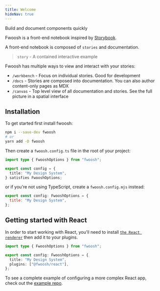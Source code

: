 ```yaml
---
title: Welcome
hideNav: true
---
```



<LogoWrapper>
  <Logo />
</LogoWrapper>

<Tagline>Build and document components quickly</Tagline>

Fwoosh is a front-end notebook inspired by [Storybook](https://storybook.js.org/).

A front-end notebook is composed of `stories` and documentation.

> `story` - A contained interactive example

Fwoosh has multiple ways to view and interact with your stories:

- `/workbench` - Focus on individual stories. Good for development
- `/docs` - Stories are composed into documentation. You can also author content-only pages as MDX
- `/canvas` - Top level view of all documentation and stories. See the full picture in a spatial interface

## Installation

To get started first install fwoosh:

```sh
npm i --save-dev fwoosh
# or
yarn add -D fwoosh
```

Then create a `fwoosh.config.ts` file in the root of your project:

```ts fwoosh.config.ts
import type { FwooshOptions } from "fwoosh";

export const config = {
  title: "My Design System",
} satisfies FwooshOptions;
```

or if you're not using TypeScript, create a `fwoosh.config.mjs` instead:

```js fwoosh.config.mjs
export const config: FwooshOptions = {
  title: "My Design System",
};
```

## Getting started with React

In order to start working with React, you'll need to install [`the React renderer`](../Plugins-Renderers-React) then add it to your plugins.

```ts
import type { FwooshOptions } from "fwoosh";

export const config: FwooshOptions = {
  title: "My Design System",
  plugins: ["@fwoosh/react"],
};
```

To see a complete example of configuring a more complex React app, check out the [example repo](https://github.com/fwoosh-dev/fwoosh/blob/main/examples/react/fwoosh.config.ts).

